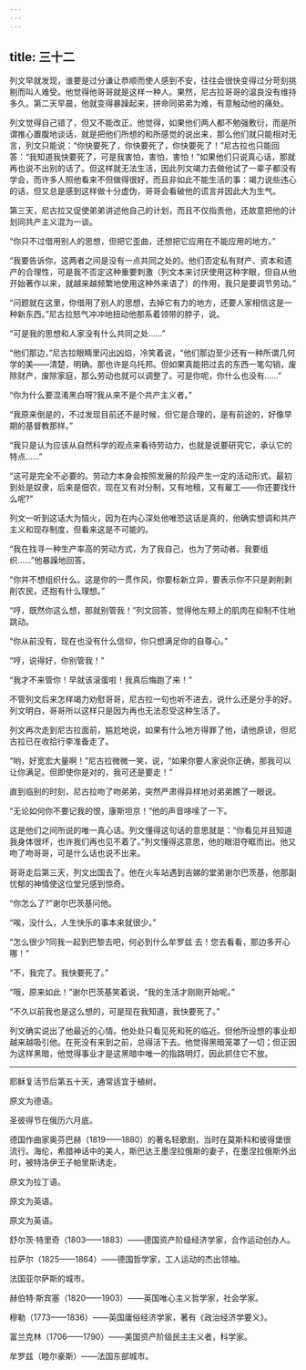 ```yaml
---
---
---
```

title: 三十二
---




列文早就发现，谁要是过分谦让恭顺而使人感到不安，往往会很快变得过分苛刻挑剔而叫人难受。他觉得他哥哥就是这样一种人。果然，尼古拉哥哥的温良没有维持多久。第二天早晨，他就变得暴躁起来，拼命同弟弟为难，有意触动他的痛处。

列文觉得自己错了，但又不能改正。他觉得，如果他们两人都不勉强敷衍，而是所谓推心置腹地谈话，就是把他们所想的和所感觉的说出来，那么他们就只能相对无言，列文只能说：“你快要死了，你快要死了，你快要死了！”尼古拉也只能回答：“我知道我快要死了，可是我害怕，害怕，害怕！”如果他们只说真心话，那就再也说不出别的话了。但这样就无法生活，因此列文竭力去做他试了一辈子都没有学会，而许多人照他看来不但做得很好，而且非如此不能生活的事：竭力说些违心的话，但又总是感到这样做十分虚伪，哥哥会看破他的谎言并因此大为生气。

第三天，尼古拉又促使弟弟讲述他自己的计划，而且不仅指责他，还故意把他的计划同共产主义混为一谈。

“你只不过借用别人的思想，但把它歪曲，还想把它应用在不能应用的地方。”

“我要告诉你，这两者之间是没有一点共同之处的。他们否定私有财产、资本和遗产的合理性，可是我不否定这种重要刺激（列文本来讨厌使用这种字眼，但自从他开始著作以来，就越来越频繁地使用这种外来语了）的作用，我只是要调节劳动。”

“问题就在这里，你借用了别人的思想，去掉它有力的地方，还要人家相信这是一种新东西。”尼古拉怒气冲冲地扭动他那系着领带的脖子，说。

“可是我的思想和人家没有什么共同之处……”

“他们那边，”尼古拉眼睛里闪出凶焰，冷笑着说，“他们那边至少还有一种所谓几何学的美——清楚，明确。那也许是乌托邦。但如果真能把过去的东西一笔勾销，废除财产，废除家庭，那么劳动也就可以调整了。可是你呢，你什么也没有……”

“你为什么要混淆黑白呀?我从来不是个共产主义者。”

“我原来倒是的，不过发现目前还不是时候，但它是合理的，是有前途的，好像早期的基督教那样。”

“我只是认为应该从自然科学的观点来看待劳动力，也就是说要研究它，承认它的特点……”

“这可是完全不必要的。劳动力本身会按照发展的阶段产生一定的活动形式。最初到处是奴隶，后来是佃农，现在又有对分制，又有地租，又有雇工——你还要找什么呢?”

列文一听到这话大为恼火，因为在内心深处他唯恐这话是真的，他确实想调和共产主义和现存制度，但看来这是不可能的。

“我在找寻一种生产率高的劳动方式，为了我自己，也为了劳动者。我要组织……”他暴躁地回答。

“你并不想组织什么。这是你的一贯作风，你要标新立异，要表示你不只是剥削剥削农民，还抱有什么理想。”

“哼，既然你这么想，那就别管我！”列文回答，觉得他左颊上的肌肉在抑制不住地跳动。

“你从前没有，现在也没有什么信仰，你只想满足你的自尊心。”

“哼，说得好，你别管我！”

“我才不来管你！早就该滚蛋啦！我真后悔跑了来！”

不管列文后来怎样竭力劝慰哥哥，尼古拉一句也听不进去，说什么还是分手的好。列文明白，哥哥所以这样只是因为再也无法忍受这种生活了。

列文再次走到尼古拉面前，尴尬地说，如果有什么地方得罪了他，请他原谅，但尼古拉已在收拾行李准备走了。

“哟，好宽宏大量啊！”尼古拉微微一笑，说，“如果你要人家说你正确，那我可以让你满足。但即使你是对的，我可还是要走！”

直到临别的时刻，尼古拉吻了吻弟弟，突然严肃得异样地对弟弟瞧了一眼说。

“无论如何你不要记我的恨，康斯坦京！”他的声音哆嗦了一下。

这是他们之间所说的唯一真心话。列文懂得这句话的意思就是：“你看见并且知道我身体很坏，也许我们再也见不着了。”列文懂得这意思，他的眼泪夺眶而出。他又吻了吻哥哥，可是什么话也说不出来。

哥哥走后第三天，列文出国去了。他在火车站遇到吉娣的堂弟谢尔巴茨基，他那副忧郁的神情使这位堂兄感到惊奇。

“你怎么了?”谢尔巴茨基问他。

“唉，没什么，人生快乐的事本来就很少。”

“怎么很少?同我一起到巴黎去吧，何必到什么牟罗兹 去！您去看看，那边多开心哪！”

“不，我完了。我快要死了。”

“哦，原来如此！”谢尔巴茨基笑着说，“我的生活才刚刚开始呢。”

“不久以前我也是这么想的，可是现在我知道，我快要死了。”

列文确实说出了他最近的心情。他处处只看见死和死的临近。但他所设想的事业却越来越吸引他。在死没有来到之前，总得活下去。他觉得黑暗笼罩了一切；但正因为这样黑暗，他觉得事业才是这黑暗中唯一的指路明灯，因此抓住它不放。



* * *





耶稣复活节后第五十天，通常适宜于植树。



原文为德语。



圣彼得节在俄历六月底。



德国作曲家奥芬巴赫（1819——1880）的著名轻歌剧，当时在莫斯科和彼得堡很流行。海伦，希腊神话中的美人，斯巴达王墨涅拉俄斯的妻子，在墨涅拉俄斯外出时，被特洛伊王子帕里斯诱走。



原文为拉丁语。



原文为英语。



原文为英语。



舒尔茨·特里奇（1803——1883）——德国资产阶级经济学家，合作运动创办人。



拉萨尔（1825——1864）——德国哲学家，工人运动的杰出领袖。



法国亚尔萨斯的城市。



赫伯特·斯宾塞（1820——1903）——英国唯心主义哲学家，社会学家。



穆勒（1773——1836）——英国庸俗经济学家，著有《政治经济学要义》。



富兰克林（1706——1790）——美国资产阶级民主主义者，科学家。



牟罗兹（睦尔豪斯）——法国东部城市。